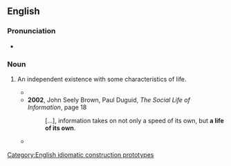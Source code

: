 ==English==

===Pronunciation===
* {{audio|en-au-a life of its own.ogg|Audio (AU)|lang=en}}

===Noun===
{{en-noun|lives of their own}}

# {{lb|en|idiomatic}} An independent existence with some characteristics of life.
#* {{quote-text|year=1996|author=George Steiner|title=Tolstoy or Dostoevsky: An Essay in the Old Criticism|page=181
|passage=Sartre rejects the notion that an imagined character possesses, in any rational sense, "'''a life of its own'''".}}
#* '''2002''', John Seely Brown, Paul Duguid, ''The Social Life of Information'', page 18
#*: […], information takes on not only a speed of its own, but '''a life of its own'''.
#* {{quote-text|year=2003|author=Kristin Hunter Lattany|title=The Lakestown Rebellion|page=185
|passage=A massive hangover with '''a life of its own''' kept Fess pinned to his bed most of Sunday.}}

[[Category:English idiomatic construction prototypes]]